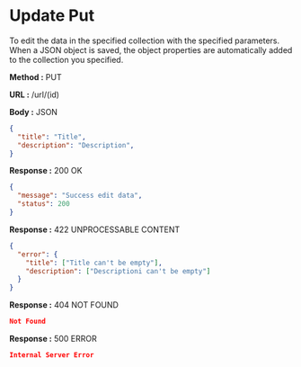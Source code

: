 
# Update Put

To edit the data in the specified collection with the specified parameters.
When a JSON object is saved, the object properties are automatically added to the collection you specified.

**Method :** <Badge variant="info">PUT</Badge>

**URL :** <Badge variant="dark">/url/(id)</Badge>

**Body :** <Badge variant="purple">JSON</Badge>

```json
{
  "title": "Title",
  "description": "Description",
}
```

**Response :** <BadgeOutline variant="success">200 OK</BadgeOutline>

```json
{
  "message": "Success edit data",
  "status": 200
}
```

**Response :** <BadgeOutline variant="info">422 UNPROCESSABLE CONTENT</BadgeOutline>

```json
{
  "error": {
    "title": ["Title can't be empty"],
    "description": ["Descriptioni can't be empty"]
  }
}
```

**Response :** <BadgeOutline variant="warning">404 NOT FOUND</BadgeOutline>

```json
Not Found
```

**Response :** <BadgeOutline variant="danger">500 ERROR</BadgeOutline>

```json
Internal Server Error
```

